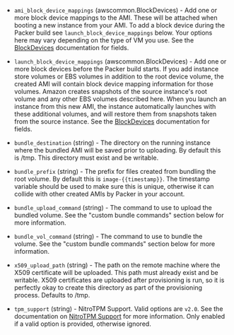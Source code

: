 <!-- Code generated from the comments of the Config struct in builder/instance/builder.go; DO NOT EDIT MANUALLY -->

- `ami_block_device_mappings` (awscommon.BlockDevices) - Add one or more block device mappings to the AMI. These will be attached
  when booting a new instance from your AMI. To add a block device during
  the Packer build see `launch_block_device_mappings` below. Your options
  here may vary depending on the type of VM you use. See the
  [BlockDevices](#block-devices-configuration) documentation for fields.

- `launch_block_device_mappings` (awscommon.BlockDevices) - Add one or more block devices before the Packer build starts. If you add
  instance store volumes or EBS volumes in addition to the root device
  volume, the created AMI will contain block device mapping information
  for those volumes. Amazon creates snapshots of the source instance's
  root volume and any other EBS volumes described here. When you launch an
  instance from this new AMI, the instance automatically launches with
  these additional volumes, and will restore them from snapshots taken
  from the source instance. See the
  [BlockDevices](#block-devices-configuration) documentation for fields.

- `bundle_destination` (string) - The directory on the running instance where the bundled AMI will be
  saved prior to uploading. By default this is /tmp. This directory must
  exist and be writable.

- `bundle_prefix` (string) - The prefix for files created from bundling the root volume. By default
  this is `image-{{timestamp}}`. The timestamp variable should be used to
  make sure this is unique, otherwise it can collide with other created
  AMIs by Packer in your account.

- `bundle_upload_command` (string) - The command to use to upload the bundled volume. See the "custom bundle
  commands" section below for more information.

- `bundle_vol_command` (string) - The command to use to bundle the volume. See the "custom bundle
  commands" section below for more information.

- `x509_upload_path` (string) - The path on the remote machine where the X509 certificate will be
  uploaded. This path must already exist and be writable. X509
  certificates are uploaded after provisioning is run, so it is perfectly
  okay to create this directory as part of the provisioning process.
  Defaults to /tmp.

- `tpm_support` (string) - NitroTPM Support. Valid options are `v2.0`. See the documentation on
  [NitroTPM Support](https://docs.aws.amazon.com/AWSEC2/latest/UserGuide/enable-nitrotpm-support-on-ami.html) for
  more information. Only enabled if a valid option is provided, otherwise ignored.

<!-- End of code generated from the comments of the Config struct in builder/instance/builder.go; -->
